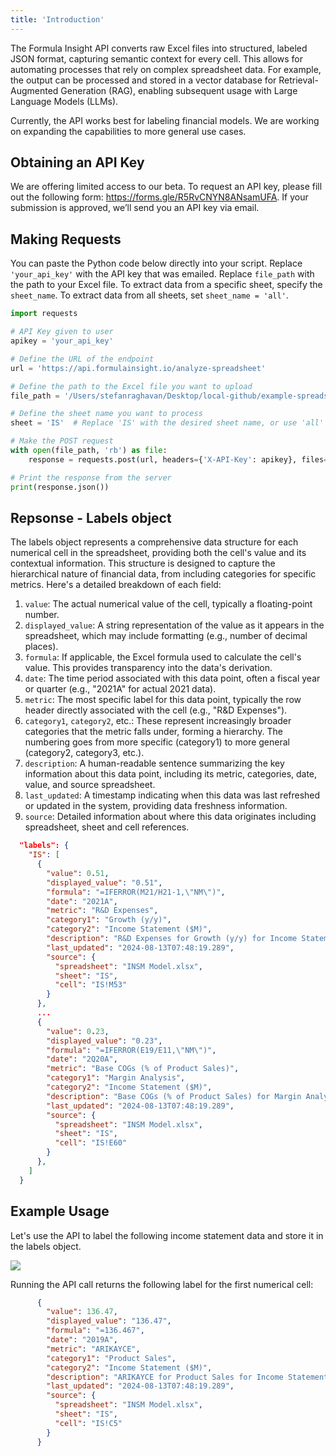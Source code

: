 ```yaml
---
title: 'Introduction'
---
```

The Formula Insight API converts raw Excel files into structured, labeled JSON format, capturing semantic context for every cell. This allows for automating processes that rely on complex spreadsheet data. For example, the output can be processed and stored in a vector database for Retrieval-Augmented Generation (RAG), enabling subsequent usage with Large Language Models (LLMs).

Currently, the API works best for labeling financial models. We are working on expanding the capabilities to more general use cases.

## Obtaining an API Key

We are offering limited access to our beta. To request an API key, please fill out the following form: https://forms.gle/R5RvCNYN8ANsamUFA. If your submission is approved, we’ll send you an API key via email.

## Making Requests

You can paste the Python code below directly into your script. Replace `'your_api_key'` with the API key that was emailed. Replace `file_path` with the path to your Excel file. To extract data from a specific sheet, specify the `sheet_name`. To extract data from all sheets, set `sheet_name = 'all'`.

```python
import requests

# API Key given to user
apikey = 'your_api_key' 

# Define the URL of the endpoint
url = 'https://api.formulainsight.io/analyze-spreadsheet'

# Define the path to the Excel file you want to upload
file_path = '/Users/stefanraghavan/Desktop/local-github/example-spreadsheets/INSM Model.xlsx'

# Define the sheet name you want to process
sheet = 'IS'  # Replace 'IS' with the desired sheet name, or use 'all' for all sheets

# Make the POST request
with open(file_path, 'rb') as file:
    response = requests.post(url, headers={'X-API-Key': apikey}, files={'file': file}, data={'sheet_name': sheet})

# Print the response from the server
print(response.json())
```
## Repsonse - Labels object

The labels object represents a comprehensive data structure for each numerical cell in the spreadsheet, providing both the cell's value and its contextual information. This structure is designed to capture the hierarchical nature of financial data, from including categories for specific metrics. Here's a detailed breakdown of each field:
1. `value`: The actual numerical value of the cell, typically a floating-point number.
2. `displayed_value`: A string representation of the value as it appears in the spreadsheet, which may include formatting (e.g., number of decimal places).
3. `formula`: If applicable, the Excel formula used to calculate the cell's value. This provides transparency into the data's derivation.
4. `date`: The time period associated with this data point, often a fiscal year or quarter (e.g., "2021A" for actual 2021 data).
5. `metric`: The most specific label for this data point, typically the row header directly associated with the cell (e.g., "R&D Expenses").
6. `category1`, `category2`, etc.: These represent increasingly broader categories that the metric falls under, forming a hierarchy. The numbering goes from more specific (category1) to more general (category2, category3, etc.).
7. `description`: A human-readable sentence summarizing the key information about this data point, including its metric, categories, date, value, and source spreadsheet.
8. `last_updated`: A timestamp indicating when this data was last refreshed or updated in the system, providing data freshness information.
9. `source`: Detailed information about where this data originates including spreadsheet, sheet and cell references. 

```json
  "labels": {
    "IS": [
      {
        "value": 0.51,
        "displayed_value": "0.51",
        "formula": "=IFERROR(M21/H21-1,\"NM\")",
        "date": "2021A",
        "metric": "R&D Expenses",
        "category1": "Growth (y/y)",
        "category2": "Income Statement ($M)",
        "description": "R&D Expenses for Growth (y/y) for Income Statement ($M) for 2021A is 0.51 in INSM Model.xlsx",
        "last_updated": "2024-08-13T07:48:19.289",
        "source": {
          "spreadsheet": "INSM Model.xlsx",
          "sheet": "IS",
          "cell": "IS!M53"
        }
      },
      ...
      {
        "value": 0.23,
        "displayed_value": "0.23",
        "formula": "=IFERROR(E19/E11,\"NM\")",
        "date": "2Q20A",
        "metric": "Base COGs (% of Product Sales)",
        "category1": "Margin Analysis",
        "category2": "Income Statement ($M)",
        "description": "Base COGs (% of Product Sales) for Margin Analysis for Income Statement ($M) for 2Q20A is 0.23 in INSM Model.xlsx",
        "last_updated": "2024-08-13T07:48:19.289",
        "source": {
          "spreadsheet": "INSM Model.xlsx",
          "sheet": "IS",
          "cell": "IS!E60"
        }
      },
    ]
  }
```

## Example Usage

Let's use the API to label the following income statement data and store it in the labels object.

<Frame>
  <img src="/images/is_pic.png" style={{ borderRadius: '0.5rem' }} />
</Frame>

Running the API call returns the following label for the first numerical cell:

```json
      {
        "value": 136.47,
        "displayed_value": "136.47",
        "formula": "=136.467",
        "date": "2019A",
        "metric": "ARIKAYCE",
        "category1": "Product Sales",
        "category2": "Income Statement ($M)",
        "description": "ARIKAYCE for Product Sales for Income Statement ($M) for 2019A is 136.47 in INSM Model.xlsx",
        "last_updated": "2024-08-13T07:48:19.289",
        "source": {
          "spreadsheet": "INSM Model.xlsx",
          "sheet": "IS",
          "cell": "IS!C5"
        }
      }
```

